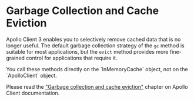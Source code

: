 
# Garbage Collection and Cache Eviction

Apollo Client 3 enables you to selectively remove cached data that is no longer useful. The default garbage collection strategy of the `gc` method is suitable for most applications, but the `evict` method provides more fine-grained control for applications that require it.

<Callout type="warning">
  You call these methods directly on the `InMemoryCache` object, not on the `ApolloClient` object.
</Callout>

Please read the ["Garbage collection and cache eviction"](https://apollographql.com/docs/react/caching/garbage-collection) chapter on Apollo Client documentation.
